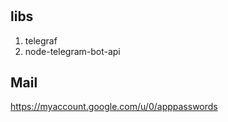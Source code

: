 # 

## libs

1. telegraf
2. node-telegram-bot-api


## Mail

https://myaccount.google.com/u/0/apppasswords